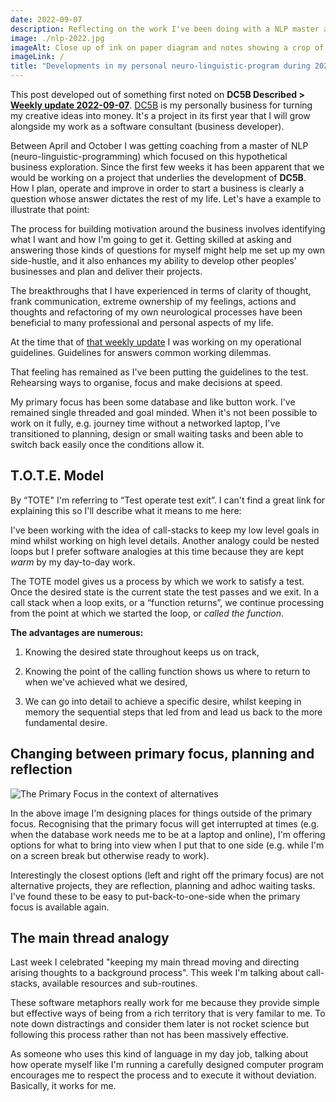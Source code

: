 ```yaml
---
date: 2022-09-07
description: Reflecting on the work I've been doing with a NLP master and coach, I note some break-through decisions regarding how I organise my work.
image: ./nlp-2022.jpg
imageAlt: Close up of ink on paper diagram and notes showing a crop of something on the theme of task size
imageLink: /
title: "Developments in my personal neuro-linguistic-program during 2022"
---
```


This post developed out of something first noted on **DC5B Described > [Weekly update 2022-09-07](https://dc5b.dog/2022/09/07/weekly-update/)**. [DC5B](https://dc5b.com/) is my personally business for turning my creative ideas into money. It's a project in its first year that I will grow alongside my work as a software consultant (business developer).

Between April and October I was getting coaching from a master of NLP (neuro-linguistic-programming) which focused on this hypothetical business exploration. Since the first few weeks it has been apparent that we would be working on a project that underlies the development of **DC5B**. How I plan, operate and improve in order to start a business is clearly a question whose answer dictates the rest of my life. Let's have a example to illustrate that point:

The process for building motivation around the business involves identifying what I want and how I'm going to get it. Getting skilled at asking and answering those kinds of questions for myself might help me set up my own side-hustle, and it also enhances my ability to develop other peoples' businesses and plan and deliver their projects.

The breakthroughs that I have experienced in terms of clarity of thought, frank communication, extreme ownership of my feelings, actions and thoughts and refactoring of my own neurological processes have been beneficial to many professional and personal aspects of my life.

At the time that of [that weekly update](https://dc5b.dog/2022/09/07/weekly-update/) I was working on my operational guidelines. Guidelines for answers common working dilemmas.

That feeling has remained as I've been putting the guidelines to the test. Rehearsing ways to organise, focus and make decisions at speed.

My primary focus has been some database and like button work. I've remained single threaded and goal minded. When it's not been possible to work on it fully, e.g. journey time without a networked laptop, I've transitioned to planning, design or small waiting tasks and been able to switch back easily once the conditions allow it.

## T.O.T.E. Model

By “TOTE" I'm referring to “Test operate test exit”. I can't find a great link for explaining this so I'll describe what it means to me here:

I've been working with the idea of call-stacks to keep my low level goals in mind whilst working on high level details. Another analogy could be nested loops but I prefer software analogies at this time because they are kept _warm_ by my day-to-day work.

The TOTE model gives us a process by which we work to satisfy a test. Once the desired state is the current state the test passes and we exit. In a call stack when a loop exits, or a “function returns”, we continue processing from the point at which we started the loop, or _called the function_.

**The advantages are numerous:**

1. Knowing the desired state throughout keeps us on track,

1. Knowing the point of the calling function shows us where to return to when we've achieved what we desired,

1. We can go into detail to achieve a specific desire, whilst keeping in memory the sequential steps that led from and lead us back to the more fundamental desire.

## Changing between primary focus, planning and reflection

![The Primary Focus in the context of alternatives](./nlp-2022_focus.jpg)

In the above image I'm designing places for things outside of the primary focus. Recognising that the primary focus will get interrupted at times (e.g. when the database work needs me to be at a laptop and online), I'm offering options for what to bring into view when I put that to one side (e.g. while I'm on a screen break but otherwise ready to work).

Interestingly the closest options (left and right off the primary focus) are not alternative projects, they are reflection, planning and adhoc waiting tasks. I've found these to be easy to put-back-to-one-side when the primary focus is available again.

## The main thread analogy

Last week I celebrated "keeping my main thread moving and directing arising thoughts to a background process". This week I'm talking about call-stacks, available resources and sub-routines.

These software metaphors really work for me because they provide simple but effective ways of being from a rich territory that is very familar to me. To note down distractings and consider them later is not rocket science but following this process rather than not has been massively effective.

As someone who uses this kind of language in my day job, talking about how operate myself like I'm running a carefully designed computer program encourages me to respect the process and to execute it without deviation. Basically, it works for me.

